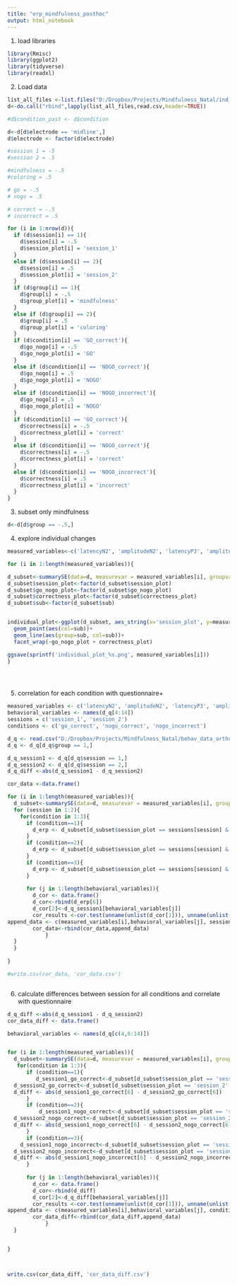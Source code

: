 ```yaml
---
title: "erp_mindfulness_posthoc"
output: html_notebook
---
```


1. load libraries
```r
library(Rmisc)
library(ggplot2)
library(tidyverse)
library(readxl)
```

2. Load data

```r
list_all_files <-list.files("D:/Dropbox/Projects/Mindfulness_Natal/ind_means_midline/",full.names = TRUE)
d<-do.call("rbind",lapply(list_all_files,read.csv,header=TRUE))

#d$condition_past <- d$condition

d<-d[d$electrode == 'midline',]
d$electrode <- factor(d$electrode)

#session 1 = -5
#session 2 = .5

#mindfulness = -.5
#coloring = .5

# go = -.5
# nogo = .5

# correct = -.5
# incorrect = .5

for (i in 1:nrow(d)){
  if (d$session[i] == 1){
    d$session[i] = -.5
    d$session_plot[i] = 'session_1'
  }
  else if (d$session[i] == 2){
    d$session[i] = .5
    d$session_plot[i] = 'session_2'
  }
  if (d$group[i] == 1){
    d$group[i] = -.5
    d$group_plot[i] = 'mindfulness'
  }
  else if (d$group[i] == 2){
    d$group[i] = .5
    d$group_plot[i] = 'coloring'
  }
  if (d$condition[i] == 'GO_correct'){
    d$go_nogo[i] = -.5
    d$go_nogo_plot[i] = 'GO'
  }
  else if (d$condition[i] == 'NOGO_correct'){
    d$go_nogo[i] = .5
    d$go_nogo_plot[i] = 'NOGO'
  }
  else if (d$condition[i] == 'NOGO_incorrect'){
    d$go_nogo[i] = .5
    d$go_nogo_plot[i] = 'NOGO'
  }
  if (d$condition[i] == 'GO_correct'){
    d$correctness[i] = -.5
    d$correctness_plot[i] = 'correct'
  }
  else if (d$condition[i] == 'NOGO_correct'){
    d$correctness[i] = -.5
    d$correctness_plot[i] = 'correct'
  }
  else if (d$condition[i] == 'NOGO_incorrect'){
    d$correctness[i] = .5
    d$correctness_plot[i] = 'incorrect'
  }
}

```

3. subset only mindfulness
```r
d<-d[d$group == -.5,]
```

4. explore individual changes

```r




measured_variables<-c('latencyN2', 'amplitudeN2', 'latencyP3', 'amplitudeP3')

for (i in 1:length(measured_variables)){

d_subset<-summarySE(data=d, measurevar = measured_variables[i], groupvars = c('session_plot','go_nogo_plot', 'correctness_plot', 'sub'))
d_subset$session_plot<-factor(d_subset$session_plot)
d_subset$go_nogo_plot<-factor(d_subset$go_nogo_plot)
d_subset$correctness_plot<-factor(d_subset$correctness_plot)
d_subset$sub<-factor(d_subset$sub)


individual_plot<-ggplot(d_subset, aes_string(x='session_plot', y=measured_variables[i] ))+
  geom_point(aes(col=sub))+
  geom_line(aes(group=sub, col=sub))+
  facet_wrap(~go_nogo_plot + correctness_plot)

ggsave(sprintf('individual_plot_%s.png', measured_variables[i]))
}





```
5. correlation for each condition with questionnaire+

```r

measured_variables <- c('latencyN2', 'amplitudeN2', 'latencyP3', 'amplitudeP3')
behavioral_variables <- names(d_q[4:14])
sessions = c('session_1', 'session_2')
conditions <- c('go_correct', 'nogo_correct', 'nogo_incorrect')

d_q <- read.csv("D:/Dropbox/Projects/Mindfulness_Natal/behav_data_arthur.csv")
d_q <- d_q[d_q$group == 1,]

d_q_session1 <- d_q[d_q$session == 1,]
d_q_session2 <- d_q[d_q$session == 2,]
d_q_diff <-abs(d_q_session1 - d_q_session2) 

cor_data <-data.frame()

for (i in 1:length(measured_variables)){
  d_subset<-summarySE(data=d, measurevar = measured_variables[i], groupvars = c('session_plot','go_nogo_plot', 'correctness_plot', 'sub'))
  for (session in 1:2){
    for(condition in 1:3){
      if (condition==1){
        d_erp <- d_subset[d_subset$session_plot == sessions[session] & d_subset$go_nogo_plot == 'GO',]
      }
      if (condition==2){
        d_erp <- d_subset[d_subset$session_plot == sessions[session] & d_subset$go_nogo_plot == 'NOGO' & d_subset$correctness_plot == 'correct',]
      }
      if (condition==3){
        d_erp <- d_subset[d_subset$session_plot == sessions[session] & d_subset$go_nogo_plot == 'NOGO' & d_subset$correctness_plot == 'incorrect',]
      }
      
      for (j in 1:length(behavioral_variables)){
        d_cor <- data.frame()
        d_cor<-rbind(d_erp[6])
        d_cor[2]<-d_q_session1[behavioral_variables[j]]
        cor_results <-cor.test(unname(unlist(d_cor[1])), unname(unlist(d_cor[2])))
append_data <- c(measured_variables[i],behavioral_variables[j], sessions[session], conditions[condition], unname(cor_results$estimate), cor_results$p.value)
        cor_data<-rbind(cor_data,append_data)
            }
  }
  }
   
}

#write.csv(cor_data, 'cor_data.csv')



```



6. calculate differences between session for all conditions and correlate with questionnaire

```r

d_q_diff <-abs(d_q_session1 - d_q_session2) 
cor_data_diff <- data.frame()

behavioral_variables <- names(d_q[c(4,6:14)])


for (i in 1:length(measured_variables)){
  d_subset<-summarySE(data=d, measurevar = measured_variables[i], groupvars = c('session_plot','go_nogo_plot', 'correctness_plot', 'sub'))
   for(condition in 1:3){
      if (condition==1){
         d_session1_go_correct<-d_subset[d_subset$session_plot == 'session_1' & d_subset$go_nogo_plot == 'GO', ]
  d_session2_go_correct<-d_subset[d_subset$session_plot == 'session_2' & d_subset$go_nogo_plot == 'GO', ]
  d_diff <- abs(d_session1_go_correct[6] - d_session2_go_correct[6])
      }
      if (condition==2){
          d_session1_nogo_correct<-d_subset[d_subset$session_plot == 'session_1' & d_subset$go_nogo_plot == 'NOGO' & d_subset$correctness_plot == 'correct', ]
  d_session2_nogo_correct<-d_subset[d_subset$session_plot == 'session_2' & d_subset$go_nogo_plot == 'NOGO' & d_subset$correctness_plot == 'correct', ]
  d_diff <- abs(d_session1_nogo_correct[6] - d_session2_nogo_correct[6])
      }
      if (condition==3){
    d_session1_nogo_incorrect<-d_subset[d_subset$session_plot == 'session_1' & d_subset$go_nogo_plot == 'NOGO' & d_subset$correctness_plot == 'incorrect', ]
  d_session2_nogo_incorrect<-d_subset[d_subset$session_plot == 'session_2' & d_subset$go_nogo_plot == 'NOGO' & d_subset$correctness_plot == 'incorrect', ]
  d_diff <- abs(d_session1_nogo_incorrect[6] - d_session2_nogo_incorrect[6])
      }
  
      for (j in 1:length(behavioral_variables)){
        d_cor <- data.frame()
        d_cor<-rbind(d_diff)
        d_cor[2]<-d_q_diff[behavioral_variables[j]]
        cor_results <-cor.test(unname(unlist(d_cor[1])), unname(unlist(d_cor[2])))
append_data <- c(measured_variables[i],behavioral_variables[j], conditions[condition], unname(cor_results$estimate), cor_results$p.value)
        cor_data_diff<-rbind(cor_data_diff,append_data)
            }
  }


}



write.csv(cor_data_diff, 'cor_data_diff.csv')

```

